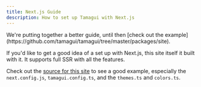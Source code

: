 ```yaml
---
title: Next.js Guide
description: How to set up Tamagui with Next.js
---
```


<Notice>
  We're putting together a better guide, until then [check out the
  example](https://github.com/tamagui/tamagui/tree/master/packages/site).
</Notice>

If you'd like to get a good idea of a set up with Next.js, this site itself it built with it. It supports full SSR with all the features.

Check out the [source for this site](https://github.com/tamagui/tamagui/tree/master/packages/site) to see a good example, especially the `next.config.js`, `tamagui.config.ts`, and the `themes.ts` and `colors.ts`.
